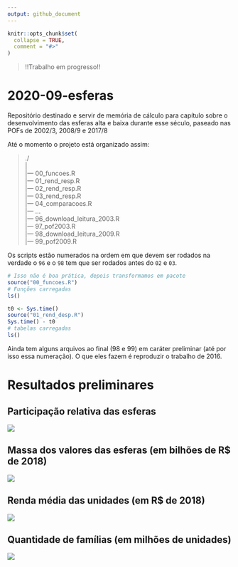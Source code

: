 ```yaml
---
output: github_document
---
```


<!-- README.md is generated from README.Rmd. Please edit that file -->

```r
knitr::opts_chunk$set(
  collapse = TRUE,
  comment = "#>"
)
```

> !!Trabalho em progresso!!

# 2020-09-esferas

<!-- badges: start -->
<!-- badges: end -->

Repositório destinado e servir de memória de cálculo para capítulo 
sobre o desenvolvimento das esferas alta e baixa durante esse século,
paseado nas POFs de 2002/3, 2008/9 e 2017/8

Até o momento o projeto está organizado assim:

> ./  
|  
|--- 00_funcoes.R  
|--- 01_rend_resp.R  
|--- 02_rend_resp.R  
|--- 03_rend_resp.R  
|--- 04_comparacoes.R  
|--- ...  
|--- 96_download_leitura_2003.R  
|--- 97_pof2003.R  
|--- 98_download_leitura_2009.R  
|--- 99_pof2009.R  

Os scripts estão numerados na ordem em que devem ser rodados 
na verdade o `96` e o `98` tem que ser rodados antes do `02` e `03`.

```r
# Isso não é boa prática, depois transformamos em pacote
source("00_funcoes.R")
# Funções carregadas
ls()

t0 <- Sys.time()
source("01_rend_desp.R")
Sys.time() - t0
# tabelas carregadas
ls()
```

Ainda tem alguns arquivos ao final (98 e 99) em caráter preliminar
(até por isso essa numeração).
O que eles fazem é reproduzir o trabalho de 2016.

# Resultados preliminares

## Participação relativa das esferas

![](imagens/relativo.png)

## Massa dos valores das esferas (em bilhões de R$ de 2018)

![](imagens/massas.png)

## Renda média das unidades (em R$ de 2018)

![](imagens/media.png)

## Quantidade de famílias (em milhões de unidades)

![](imagens/unidades.png)
